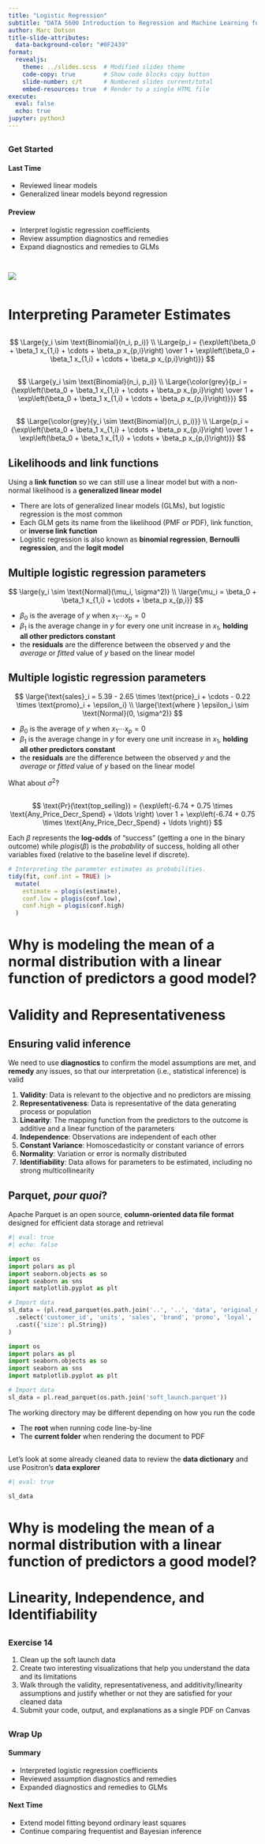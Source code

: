 ```yaml
---
title: "Logistic Regression"
subtitle: "DATA 5600 Introduction to Regression and Machine Learning for Analytics"
author: Marc Dotson
title-slide-attributes:
  data-background-color: "#0F2439"
format: 
  revealjs:
    theme: ../slides.scss  # Modified slides theme
    code-copy: true        # Show code blocks copy button
    slide-number: c/t      # Numbered slides current/total
    embed-resources: true  # Render to a single HTML file
execute:
  eval: false
  echo: true
jupyter: python3
---
```


## {background-color="#288DC2"}

### Get Started {.permanent-marker-font}

#### Last Time

- Reviewed linear models
- Generalized linear models beyond regression

#### Preview

- Interpret logistic regression coefficients
- Review assumption diagnostics and remedies
- Expand diagnostics and remedies to GLMs

## {background-color="#D1CBBD"}

::: {.columns .v-center}
![](../../figures/workflow_explore-reconcile){fig-align="center"}
:::

# Interpreting Parameter Estimates

## 

:::: {.v-center}
$$
\Large{y_i \sim \text{Binomial}(n_i, p_i)} \\
\Large{p_i = {\exp\left(\beta_0 + \beta_1 x_{1,i} + \cdots + \beta_p x_{p,i}\right) \over 1 + \exp\left(\beta_0 + \beta_1 x_{1,i} + \cdots + \beta_p x_{p,i}\right)}}
$$
::::

## {visibility="uncounted"}

:::: {.v-center}
$$
\Large{y_i \sim \text{Binomial}(n_i, p_i)} \\
\Large{\color{grey}{p_i = {\exp\left(\beta_0 + \beta_1 x_{1,i} + \cdots + \beta_p x_{p,i}\right) \over 1 + \exp\left(\beta_0 + \beta_1 x_{1,i} + \cdots + \beta_p x_{p,i}\right)}}}
$$
::::

## {visibility="uncounted"}

:::: {.v-center}
$$
\Large{\color{grey}{y_i \sim \text{Binomial}(n_i, p_i)}} \\
\Large{p_i = {\exp\left(\beta_0 + \beta_1 x_{1,i} + \cdots + \beta_p x_{p,i}\right) \over 1 + \exp\left(\beta_0 + \beta_1 x_{1,i} + \cdots + \beta_p x_{p,i}\right)}}
$$
::::

## Likelihoods and link functions

Using a **link function** so we can still use a linear model but with a non-normal likelihood is a **generalized linear model**

::: {.incremental}
- There are lots of generalized linear models (GLMs), but logistic regression is the most common
- Each GLM gets its name from the likelihood (PMF or PDF), link function, or **inverse link function**
- Logistic regression is also known as **binomial regression**, **Bernoulli regression**, and the **logit model**
:::

## Multiple logistic regression parameters

$$
\large{y_i \sim \text{Normal}(\mu_i, \sigma^2)} \\
\large{\mu_i = \beta_0 + \beta_1 x_{1,i} + \cdots + \beta_p x_{p,i}}
$$

- $\beta_0$ is the average of $y$ when $x_1 \cdots x_p = 0$
- $\beta_1$ is the average change in $y$ for every one unit increase in $x_1$, **holding all other predictors constant**
- the **residuals** are the difference between the observed $y$ and the *average* or *fitted* value of $y$ based on the linear model

## Multiple logistic regression parameters {visibility="uncounted"}

$$
\large{\text{sales}_i = 5.39 - 2.65 \times \text{price}_i + \cdots - 0.22 \times \text{promo}_i + \epsilon_i} \\
\large{\text{where } \epsilon_i \sim \text{Normal}(0, \sigma^2)}
$$

- $\beta_0$ is the average of $y$ when $x_1 \cdots x_p = 0$
- $\beta_1$ is the average change in $y$ for every one unit increase in $x_1$, **holding all other predictors constant**
- the **residuals** are the difference between the observed $y$ and the *average* or *fitted* value of $y$ based on the linear model

::: {.fragment}
What about $\sigma^2$?
:::

## 

$$
\text{Pr}(\text{top_selling}) = {\exp\left(-6.74 + 0.75 \times \text{Any_Price_Decr_Spend} + \ldots \right) \over 1 + \exp\left(-6.74 + 0.75 \times \text{Any_Price_Decr_Spend} + \ldots \right)}
$$

Each $\beta$ represents the **log-odds** of "success" (getting a one in the binary outcome) while $plogis(\beta)$ is the *probability* of success, holding all other variables fixed (relative to the baseline level if discrete).

```r
# Interpreting the parameter estimates as probabilities.
tidy(fit, conf.int = TRUE) |> 
  mutate(
    estimate = plogis(estimate),
    conf.low = plogis(conf.low),
    conf.high = plogis(conf.high)
  )
```

# Why is modeling the mean of a normal distribution with a linear function of predictors a good model? {background-color="#006242"}

# Validity and Representativeness

## Ensuring valid inference

We need to use **diagnostics** to confirm the model assumptions are met, and **remedy** any issues, so that our interpretation (i.e., statistical inference) is valid

::: {.incremental}
1. **Validity**: Data is relevant to the objective and no predictors are missing
2. **Representativeness**: Data is representative of the data generating process or population
3. **Linearity**: The mapping function from the predictors to the outcome is additive and a linear function of the parameters
4. **Independence**: Observations are independent of each other
5. **Constant Variance**: Homoscedasticity or constant variance of errors
6. **Normality**: Variation or error is normally distributed
7. **Identifiability**: Data allows for parameters to be estimated, including no strong multicollinearity
:::

## Parquet, *pour quoi*?

Apache Parquet is an open source, **column-oriented data file format** designed for efficient data storage and retrieval

```python
#| eval: true
#| echo: false

import os
import polars as pl
import seaborn.objects as so
import seaborn as sns
import matplotlib.pyplot as plt

# Import data
sl_data = (pl.read_parquet(os.path.join('..', '..', 'data', 'original_df.parquet'))
  .select('customer_id', 'units', 'sales', 'brand', 'promo', 'loyal', 'texture', 'size', 'price')
  .cast({'size': pl.String})
)
```

```python
import os
import polars as pl
import seaborn.objects as so
import seaborn as sns
import matplotlib.pyplot as plt

# Import data
sl_data = pl.read_parquet(os.path.join('soft_launch.parquet'))
```

::: {.fragment}
The working directory may be different depending on how you run the code

- The **root** when running code line-by-line
- The **current folder** when rendering the document to PDF
:::

## {.scrollable}

Let's look at some already cleaned data to review the **data dictionary** and use Positron's **data explorer**

```python
#| eval: true

sl_data
```

# Why is modeling the mean of a normal distribution with a linear function of predictors a good model? {background-color="#006242"}

# Linearity, Independence, and Identifiability



## {background-color="#006242"}

### Exercise 14 {.lato-font}

1. Clean up the soft launch data
2. Create two interesting visualizations that help you understand the data and its limitations
3. Walk through the validity, representativeness, and additivity/linearity assumptions and justify whether or not they are satisfied for your cleaned data
4. Submit your code, output, and explanations as a single PDF on Canvas

## {background-color="#288DC2"}

### Wrap Up {.permanent-marker-font}

#### Summary

- Interpreted logistic regression coefficients
- Reviewed assumption diagnostics and remedies
- Expanded diagnostics and remedies to GLMs

#### Next Time

- Extend model fitting beyond ordinary least squares
- Continue comparing frequentist and Bayesian inference

